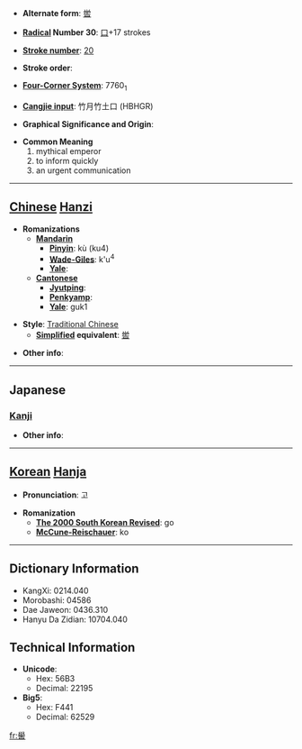 * '''Alternate form''': [[喾]]

* '''[[Wiktionary:Chinese radical index| Radical]] Number 30''': [[Wiktionary:Chinese radical index 口|口]]+17 strokes

* '''[[Wiktionary:Chinese total strokes index|Stroke number]]''': [[Wiktionary:Chinese total strokes index 20|20]]

* '''Stroke order''': 

* '''[[Wiktionary:Chinese four corner index|Four-Corner System]]''': 7760<sub>1</sub>

* '''[[Wiktionary:Chinese Cangjie index|Cangjie input]]''': 竹月竹土口 (HBHGR)

* '''Graphical Significance and Origin''': 

* '''Common Meaning'''
*#mythical emperor
*# to inform quickly
*# an urgent communication


----

== [[Chinese]] [[Hanzi]] ==

* '''Romanizations'''
** '''[[Mandarin]]'''
*** '''[[Pinyin]]''': kù (ku4)
*** '''[[Wade-Giles]]''': k'u<sup>4</sup>
*** '''[[Yale]]''': 
** '''[[Cantonese]]'''
*** '''[[Jyutping]]''':
*** '''[[Penkyamp]]''': 
*** '''[[Yale]]''': guk1

* '''Style''': [[Traditional Chinese]] 
** '''[[Simplified Chinese|Simplified]] equivalent''': [[喾]]

* '''Other info''': 

----

==Japanese==
===[[Kanji]]===
{{kanji|on readings=[[こく]] (koku)|kun readings=[[つげる]] (tsugeru)}}

* '''Other info''':  

----

== [[Korean]] [[Hanja]] ==

* '''Pronunciation''': 고

* '''Romanization'''
** '''[[The 2000 South Korean Revised Romanization|The 2000 South Korean Revised]]''': go
** '''[[McCune-Reischauer]]''': ko

----

== Dictionary Information ==

* KangXi: 0214.040
* Morobashi: 04586
* Dae Jaweon: 0436.310
* Hanyu Da Zidian: 10704.040

== Technical Information ==

* '''Unicode''':
** Hex: 56B3
** Decimal: 22195
* '''Big5''':
** Hex: F441
** Decimal: 62529

[[fr:嚳]]